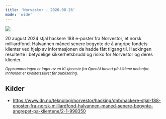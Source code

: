 ```yaml
---
title: 'Norvestor - 2020.08.26'
mode: 'wide'
---
```


<Frame>
<img src="/images/norvestor.png" noZoom/>
</Frame>

20 august 2024 stjal hackere 188 e-poster fra Norvestor, et norsk milliardfond. Halvannen måned senere begynte de å angripe fondets klienter ved hjelp av informasjonen de hadde fått tilgang til. Hackingen resulterte i betydelige sikkerhetsbrudd og risiko for Norvestor og deres klienter.

<sup><i>Oppsummeringen er laget av en KI-tjeneste fra OpenAI basert på kildene nedenfor. Innholdet er kvalitetssikret før publisering.</i></sup>

## Kilder
- https://www.dn.no/teknologi/norvestor/hacking/dnb/hackere-stjal-188-eposter-fra-norsk-milliardfond-halvannen-maned-senere-begynte-angrepet-pa-klientene/2-1-998350
